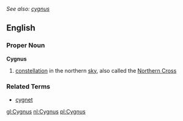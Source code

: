 ''See also: [[cygnus]]''
==English==
===Proper Noun===
'''Cygnus'''

# [[constellation]] in the northern [[sky]], also called the [[Northern Cross]]

===Related Terms===
*[[cygnet]]

[[gl:Cygnus]]
[[nl:Cygnus]]
[[pl:Cygnus]]